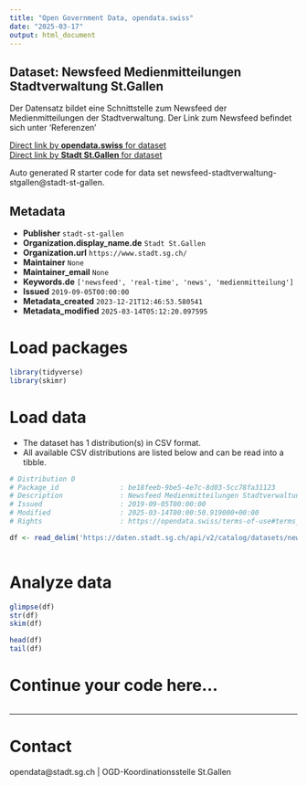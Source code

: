```yaml
---
title: "Open Government Data, opendata.swiss"
date: "2025-03-17"
output: html_document
---
```


## Dataset: Newsfeed Medienmitteilungen Stadtverwaltung St.Gallen

Der Datensatz bildet eine Schnittstelle zum Newsfeed der Medienmitteilungen der Stadtverwaltung. Der Link zum Newsfeed befindet sich unter 'Referenzen'

[Direct link by **opendata.swiss** for dataset](https://opendata.swiss/de/dataset/newsfeed-medienmitteilungen-stadtverwaltung-st-gallen)<br>
[Direct link by **Stadt St.Gallen** for dataset](https://daten.stadt.sg.ch/explore/dataset/newsfeed-stadtverwaltung-stgallen/)

Auto generated R starter code for data set newsfeed-stadtverwaltung-stgallen@stadt-st-gallen.

## Metadata

- **Publisher** `stadt-st-gallen`
- **Organization.display_name.de** `Stadt St.Gallen`
- **Organization.url** `https://www.stadt.sg.ch/`
- **Maintainer** `None`
- **Maintainer_email** `None`
- **Keywords.de** `['newsfeed', 'real-time', 'news', 'medienmitteilung']`
- **Issued** `2019-09-05T00:00:00`
- **Metadata_created** `2023-12-21T12:46:53.580541`
- **Metadata_modified** `2025-03-14T05:12:20.097595`


# Load packages

```r

library(tidyverse)
library(skimr)

```

# Load data

-   The dataset has 1 distribution(s) in CSV format.
-   All available CSV distributions are listed below and can be read into a tibble.

```r

# Distribution 0
# Package_id               : be18feeb-9be5-4e7c-8d03-5cc78fa31123
# Description              : Newsfeed Medienmitteilungen Stadtverwaltung St.Gallen (csv)
# Issued                   : 2019-09-05T00:00:00
# Modified                 : 2025-03-14T00:00:50.919000+00:00
# Rights                   : https://opendata.swiss/terms-of-use#terms_by

df <- read_delim('https://daten.stadt.sg.ch/api/v2/catalog/datasets/newsfeed-stadtverwaltung-stgallen/exports/csv?use_labels=true')



```

# Analyze data

```r

glimpse(df)
str(df)
skim(df)

head(df)
tail(df)

```

# Continue your code here...

```r

```

------------------------------------------------------------------------

# Contact

opendata@stadt.sg.ch | OGD-Koordinationsstelle St.Gallen
